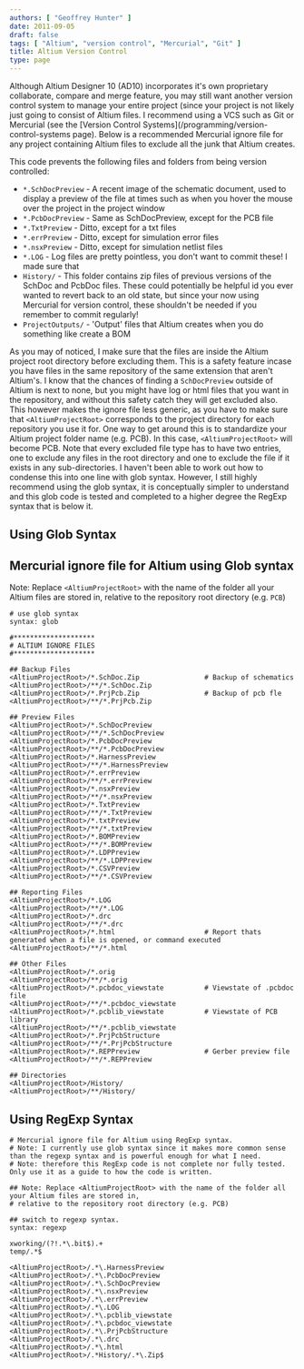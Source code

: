 ```yaml
---
authors: [ "Geoffrey Hunter" ]
date: 2011-09-05
draft: false
tags: [ "Altium", "version control", "Mercurial", "Git" ]
title: Altium Version Control
type: page
---
```



Although Altium Designer 10 (AD10) incorporates it's own proprietary collaborate, compare and merge feature, you may still want another version control system to manage your entire project (since your project is not likely just going to consist of Altium files. I recommend using a VCS such as Git or Mercurial (see the [Version Control Systems](/programming/version-control-systems page). Below is a recommended Mercurial ignore file for any project containing Altium files to exclude all the junk that Altium creates.

This code prevents the following files and folders from being version controlled:

* `*.SchDocPreview` - A recent image of the schematic document, used to display a preview of the file at times such as when you hover the mouse over the project in the project window
* `*.PcbDocPreview` - Same as SchDocPreview, except for the PCB file
* `*.TxtPreview` - Ditto, except for a txt files
* `*.errPreview` - Ditto, except for simulation error files
* `*.nsxPreview` - Ditto, except for simulation netlist files
* `*.LOG` - Log files are pretty pointless, you don't want to commit these! I made sure that
* `History/` - This folder contains zip files of previous versions of the SchDoc and PcbDoc files. These could potentially be helpful id you ever wanted to revert back to an old state, but since your now using Mercurial for version control, these shouldn't be needed if you remember to commit regularly!
* `ProjectOutputs/` - 'Output' files that Altium creates when you do something like create a BOM

As you may of noticed, I make sure that the files are inside the Altium project root directory before excluding them. This is a safety feature incase you have files in the same repository of the same extension that aren't Altium's. I know that the chances of finding a `SchDocPreview` outside of Altium is next to none, but you might have log or html files that you want in the repository, and without this safety catch they will get excluded also. This however makes the ignore file less generic, as you have to make sure that `<AltiumProjectRoot>` corresponds to the project directory for each repository you use it for. One way to get around this is to standardize your Altium project folder name (e.g. PCB). In this case, `<AltiumProjectRoot>` will become PCB. Note that every excluded file type has to have two entries, one to exclude any files in the root directory and one to exclude the file if it exists in any sub-directories. I haven't been able to work out how to condense this into one line with glob syntax. However, I still highly recommend using the glob syntax, it is conceptually simpler to understand and this glob code is tested and completed to a higher degree the RegExp syntax that is below it.

## Using Glob Syntax

## Mercurial ignore file for Altium using Glob syntax

Note: Replace `<AltiumProjectRoot>` with the name of the folder all your Altium files are stored in, relative to the repository root directory (e.g. `PCB`)

```text
# use glob syntax  
syntax: glob

#********************  
# ALTIUM IGNORE FILES  
#********************

## Backup Files  
<AltiumProjectRoot>/*.SchDoc.Zip                # Backup of schematics  
<AltiumProjectRoot>/**/*.SchDoc.Zip  
<AltiumProjectRoot>/*.PrjPcb.Zip                # Backup of pcb fle  
<AltiumProjectRoot>/**/*.PrjPcb.Zip

## Preview Files  
<AltiumProjectRoot>/*.SchDocPreview  
<AltiumProjectRoot>/**/*.SchDocPreview  
<AltiumProjectRoot>/*.PcbDocPreview  
<AltiumProjectRoot>/**/*.PcbDocPreview  
<AltiumProjectRoot>/*.HarnessPreview  
<AltiumProjectRoot>/**/*.HarnessPreview  
<AltiumProjectRoot>/*.errPreview  
<AltiumProjectRoot>/**/*.errPreview  
<AltiumProjectRoot>/*.nsxPreview  
<AltiumProjectRoot>/**/*.nsxPreview  
<AltiumProjectRoot>/*.TxtPreview  
<AltiumProjectRoot>/**/*.TxtPreview  
<AltiumProjectRoot>/*.txtPreview  
<AltiumProjectRoot>/**/*.txtPreview  
<AltiumProjectRoot>/*.BOMPreview  
<AltiumProjectRoot>/**/*.BOMPreview  
<AltiumProjectRoot>/*.LDPPreview  
<AltiumProjectRoot>/**/*.LDPPreview  
<AltiumProjectRoot>/*.CSVPreview  
<AltiumProjectRoot>/**/*.CSVPreview

## Reporting Files  
<AltiumProjectRoot>/*.LOG  
<AltiumProjectRoot>/**/*.LOG  
<AltiumProjectRoot>/*.drc  
<AltiumProjectRoot>/**/*.drc  
<AltiumProjectRoot>/*.html                      # Report thats generated when a file is opened, or command executed  
<AltiumProjectRoot>/**/*.html

## Other Files  
<AltiumProjectRoot>/*.orig  
<AltiumProjectRoot>/**/*.orig  
<AltiumProjectRoot>/*.pcbdoc_viewstate          # Viewstate of .pcbdoc file  
<AltiumProjectRoot>/**/*.pcbdoc_viewstate  
<AltiumProjectRoot>/*.pcblib_viewstate          # Viewstate of PCB library  
<AltiumProjectRoot>/**/*.pcblib_viewstate  
<AltiumProjectRoot>/*.PrjPcbStructure  
<AltiumProjectRoot>/**/*.PrjPcbStructure  
<AltiumProjectRoot>/*.REPPreview                # Gerber preview file  
<AltiumProjectRoot>/**/*.REPPreview

## Directories  
<AltiumProjectRoot>/History/  
<AltiumProjectRoot>/**/History/
```

## Using RegExp Syntax

```
# Mercurial ignore file for Altium using RegExp syntax.  
# Note: I currently use glob syntax since it makes more common sense than the regexp syntax and is powerful enough for what I need.  
# Note: therefore this RegExp code is not complete nor fully tested. Only use it as a guide to how the code is written.

## Note: Replace <AltiumProjectRoot> with the name of the folder all your Altium files are stored in,  
# relative to the repository root directory (e.g. PCB)

## switch to regexp syntax.  
syntax: regexp

xworking/(?!.*\.bit$).+  
temp/.*$

<AltiumProjectRoot>/.*\.HarnessPreview  
<AltiumProjectRoot>/.*\.PcbDocPreview  
<AltiumProjectRoot>/.*\.SchDocPreview  
<AltiumProjectRoot>/.*\.nsxPreview  
<AltiumProjectRoot>/.*\.errPreview  
<AltiumProjectRoot>/.*\.LOG  
<AltiumProjectRoot>/.*\.pcblib_viewstate  
<AltiumProjectRoot>/.*\.pcbdoc_viewstate  
<AltiumProjectRoot>/.*\.PrjPcbStructure  
<AltiumProjectRoot>/.*\.drc  
<AltiumProjectRoot>/.*\.html  
<AltiumProjectRoot>/.*History/.*\.Zip$
```
